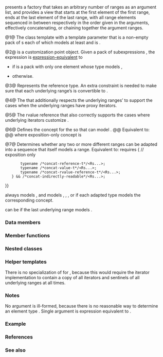 {{cpp/ranges/view title|concat}}
{{cpp/ranges/concat_view/navbar}}
{{dcl begin}}
{{dcl header|ranges}}
{{dcl|num=1|since=c++26|
template&lt; ranges::input_range... Views &gt;
    requires (ranges::view&lt;Views&gt; &amp;&amp; ...) &amp;&amp; (sizeof...(Views) &gt; 0) &amp;&amp;
              /*concatable*/&lt;Views...&gt;
class concat_view
    : public ranges::view_interface&lt;concat_view&lt;Views...&gt;&gt;
}}
{{dcl|num=2|since=c++26|1=
namespace views {
    inline constexpr /* unspecified */ concat = /* unspecified */;
}
}}
{{dcl h|Call signature}}
{{dcl|since=c++26|
template&lt; ranges::viewable_range... Rs &gt;
    requires /* see below */
constexpr ranges::view auto concat( Rs&amp;&amp;... rs );
}}
{{dcl h|Helper type aliases}}
{{dcla|num=3|expos=yes|anchor=concat-reference-t|1=
template&lt; class... Rs &gt;
using /*concat-reference-t*/ =
    ranges::common_reference_t&lt;ranges::range_reference_t&lt;Rs&gt;...&gt;;
}}
{{dcla|num=4|expos=yes|anchor=concat-value-t|1=
template&lt; class... Rs &gt;
using /*concat-value-t*/ = std::common_type_t&lt;ranges::range_value_t&lt;Rs&gt;...&gt;;
}}
{{dcla|num=5|expos=yes|anchor=concat-rvalue-reference-t|1=
template&lt; class... Rs &gt;
using /*concat-rvalue-reference-t*/ =
    ranges::common_reference_t&lt;ranges::range_rvalue_reference_t&lt;Rs&gt;...&gt;;
}}
{{dcl h|Helper concepts}}
{{dcla|num=6|expos=yes|anchor=concat-indirectly-readable|1=
template&lt; class Ref, class RRef, class It &gt;
concept /*concat-indirectly-readable-impl*/ = /* see description */;
}}
{{dcla|num=7|expos=yes|anchor=concatable|1=
template&lt; class... Rs &gt;
concept /*concatable*/ = /* see description */;
}}
{{dcl end}}

{{tt|concat_view}} presents a {{lconcept|view}} factory that takes an arbitrary number of ranges as an argument list, and provides a view that starts at the first element of the first range, ends at the last element of the last range, with all range elements sequenced in between respectively in the order given in the arguments, effectively concatenating, or chaining together the argument ranges.

@1@ The class template with a template parameter that is a non-empty pack of {{lconcept|view}}s each of which models at least {{lconcept|input_range}} and is {{lsi|#concatable}} {{v|7}}.

@2@ {{tt|views::concat}} is a customization point object. 
Given a pack of subexpressions {{c|exprs}}, the expression {{c|views::concat(exprs...)}} is [[cpp/language/expressions#Expression-equivalence|expression-equivalent]] to
* {{c|views::all(exprs...)}} if {{c|exprs}} is a pack with only one element whose type models {{lconcept|input_range}},
* {{c|concat_view(exprs...)}} otherwise.

@3@ Represents the reference type. An extra constraint is needed to make sure that each underlying range’s {{c/core|ranges::range_reference_t}} is convertible to {{c/core|ranges::common_reference_t}}.

@4@ The {{rlt|iterator#Nested types|''iterator''::value_type}} that additionally respects the underlying ranges’ {{tt|value_type}} to support the cases when the underlying ranges have proxy iterators.

@5@ The rvalue reference that also correctly supports the cases where underlying iterators customize {{tt|iter_move}}.

@6@ Defines the {{tti|indirectly-readable}} concept for the {{rli|iterator}} so that {{tt|concat_view}} can model {{lconcept|input_range}}.
@@ Equivalent to: {{source|1=
template&lt; class... Rs &gt;
concept /*concat-indirectly-readable*/ = // exposition only
    std::common_reference_with&lt;/*concat-reference-t*/&lt;Rs...&gt;&amp;&amp;,
                               /*concat-value-t*/&lt;Rs...&gt;&amp;&gt; &amp;&amp;
    std::common_reference_with&lt;/*concat-reference-t*/&lt;Rs...&gt;&amp;&amp;,
                               /*concat-rvalue-reference-t*/&lt;Rs...&gt;&amp;&amp;&gt; &amp;&amp;
    std::common_reference_with&lt;/*concat-rvalue-reference-t*/&lt;Rs...&gt;&amp;&amp;,
                               /*concat-value-t*/&lt;Rs...&gt; const&amp;&gt; &amp;&amp;
    (/*concat-indirectly-readable-impl*/&lt;/*concat-reference-t*/&lt;Rs...&gt;,
                                         /*concat-rvalue-reference-t*/&lt;Rs...&gt;,
                                         ranges::iterator_t&lt;Rs&gt;&gt; &amp;&amp; ...);
}}
@@ where exposition-only concept {{c/core|/*concat-indirectly-readable-impl*/}} is
{{source|1=
template&lt; class Ref, class RRef, class It &gt;
concept /*concat-indirectly-readable-impl*/ = // exposition only
    requires(const It it) {
        { *it } -&gt; std::convertible_to&lt;&lt;!--6_6--&gt;Ref&lt;!--9_9--&gt;&gt;;
        { ranges::iter_move(it)} -&gt; std::convertible_to&lt;RRef&gt;;
    };
}}

@7@ Determines whether any two or more different ranges can be adapted into a sequence that itself models a range. Equivalent to: {{source|1=
template&lt; class... Rs &gt;
concept /*concatable*/ {{=}} requires { // exposition only
        typename /*concat-reference-t*/&lt;Rs...&gt;;
        typename /*concat-value-t*/&lt;Rs...&gt;;
        typename /*concat-rvalue-reference-t*/&lt;Rs...&gt;;
    } &amp;&amp; /*concat-indirectly-readable*/&lt;Rs...&gt;;
}}

{{tt|concat_view}} always models {{lconcept|input_range}}, and models {{lconcept|forward_range}}, {{lconcept|bidirectional_range}}, {{lconcept|random_access_range}}, or {{lconcept|sized_range}} if each adapted {{lconcept|view}} type models the corresponding concept.

{{tt|concat_view}} can be {{lconcept|common_range}} if the last underlying range models {{lconcept|common_range}}.

{{cpp/ranges/cpo|views|concat}}

===Data members===
{{dsc begin}}
{{dsc hitem|Member|Description}}
{{dsc expos mem obj|spec={{c/core|std::tuple&lt;Views...&gt;}}|views_|id=views|all adapted view objects}}
{{dsc end}}

===Member functions===
{{dsc begin}}
{{dsc inc|cpp/ranges/adaptor/dsc constructor|concat_view}}
{{dsc inc|cpp/ranges/adaptor/dsc begin|concat_view}}
{{dsc inc|cpp/ranges/adaptor/dsc end|concat_view}}
{{dsc inc|cpp/ranges/adaptor/dsc size|concat_view}}
{{cpp/ranges/view_interface/inherit|embedded=yes|size=invalid|data=invalid}}
{{dsc end}}

==={{rl|deduction guides|Deduction guides}}===

===Nested classes===
{{dsc begin}}
{{dsc hitem|Class name|Definition}}
{{dsc expos mem tclass|cpp/ranges/concat_view/iterator|the iterator type}}
{{dsc end}}

===Helper templates===
There is no specialization of {{c/core|ranges::enable_borrowed_range}} for {{tt|concat_view}}, because this would require the iterator implementation to contain a copy of all iterators and sentinels of all underlying ranges at all times.

===Notes===
No argument {{c|views::concat()}} is ill-formed, because there is no reasonable way to determine an element type {{tt|T}}. Single argument {{c|views::concat(r)}} is expression equivalent to {{c|views::all(r)}}.

{{feature test macro|__cpp_lib_ranges_concat|std=C++26|value=202403L|{{tt|std::ranges::concat_view}}}}

===Example===
{{example
|The preliminary version can be checked out on [https://godbolt.org/z/o84hc69o9 Compiler Explorer].
|code=
#include &lt;cassert&gt;
#include &lt;list&gt;
#include &lt;print&gt;
#include &lt;ranges&gt;
#include &lt;vector&gt;

int main()
{
    std::vector&lt;int&gt; v0{1, 2, 3}, v1{4, 5};
    int a[]{6, 7};
    int i{8};
    auto ie{std::views::single(i)};
    
    auto con = std::views::concat(v0, v1, a, ie);
    assert(con.size() == v0.size() + v1.size() + std::size(a) + ie.size());
    std::println("con.size(): {}", con.size());
    std::println("con: {}", con);
    con[6] = 42; // con is random_access_range, operator[] returns a reference
    assert(a[1] == 42); // a[1] was modified via con[6]
    std::println("con: {}", con);
    
    std::list&lt;int&gt; l{7, 8}; // list is bidirectional range
    auto cat = std::views::concat(v0, l);
    std::println("cat: {}", cat);
    // cat[0] = 13; // compile-time error: cat is bidirectional =&gt; no operator[]
}
|output=
con.size(): 8
con: [1, 2, 3, 4, 5, 6, 7, 8]
con: [1, 2, 3, 4, 5, 6, 42, 8]
cat: [1, 2, 3, 7, 8]
}}

===References===
{{ref std c++26}}
{{ref std|title=Concat view|id=range.concat|section=26.7.18}}
{{ref std end}}

===See also===
{{dsc begin}}
{{dsc inc|cpp/ranges/dsc join_view}}
{{dsc inc|cpp/ranges/dsc join_with_view}}
{{dsc inc|cpp/ranges/dsc zip_view}}
{{dsc inc|cpp/ranges/dsc cartesian_product_view}}
{{dsc end}}

{{langlinks|de|es|fr|it|ja|pt|ru|zh}}